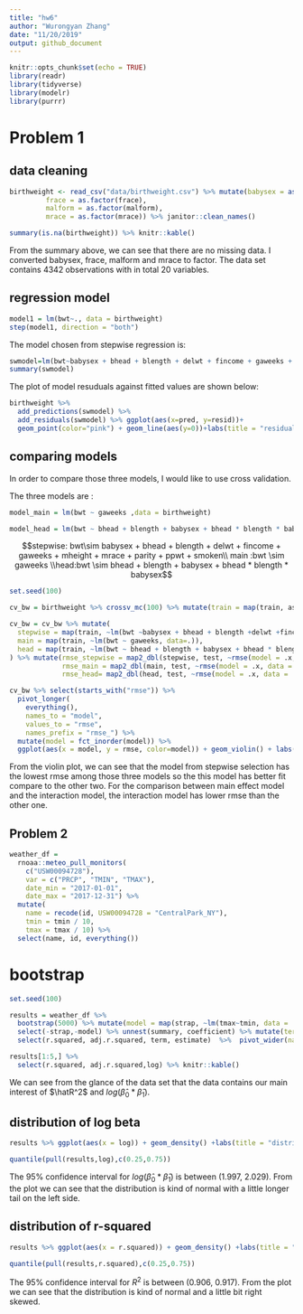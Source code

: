 ```yaml
---
title: "hw6"
author: "Wurongyan Zhang"
date: "11/20/2019"
output: github_document
---
```


```r
knitr::opts_chunk$set(echo = TRUE)
library(readr)
library(tidyverse)
library(modelr)
library(purrr)
```

# Problem 1

## data cleaning
```r
birthweight <- read_csv("data/birthweight.csv") %>% mutate(babysex = as.factor(babysex),
         frace = as.factor(frace),
         malform = as.factor(malform),
         mrace = as.factor(mrace)) %>% janitor::clean_names()

summary(is.na(birthweight)) %>% knitr::kable()
```

From the summary above, we can see that there are no missing data. I converted babysex, frace, malform and mrace to factor. The data set contains 4342 observations with in total 20 variables.

## regression model

```r
model1 = lm(bwt~., data = birthweight)
step(model1, direction = "both")
```

The model chosen from stepwise regression is:
```r
swmodel=lm(bwt~babysex + bhead + blength + delwt + fincome + gaweeks + mheight + mrace + parity + ppwt + smoken, data = birthweight)
summary(swmodel)
```

The plot of model resuduals against fitted values are shown below:
```r
birthweight %>% 
  add_predictions(swmodel) %>% 
  add_residuals(swmodel) %>% ggplot(aes(x=pred, y=resid))+
  geom_point(color="pink") + geom_line(aes(y=0))+labs(title = "residuals against fitted values", x="prediction", y="residuals")
```

## comparing models

In order to compare those three models, I would like to use cross validation.

The three models are :
```r

model_main = lm(bwt ~ gaweeks ,data = birthweight)

model_head = lm(bwt ~ bhead + blength + babysex + bhead * blength * babysex ,data = birthweight)

```

$$stepwise: bwt\sim babysex + bhead + blength + delwt + fincome + gaweeks + mheight + mrace + parity + ppwt + smoken\\ main :bwt \sim gaweeks \\head:bwt \sim bhead + blength + babysex + bhead * blength * babysex$$

```r
set.seed(100)

cv_bw = birthweight %>% crossv_mc(100) %>% mutate(train = map(train, as_tibble), test = map(test, as_tibble))

cv_bw = cv_bw %>% mutate(
  stepwise = map(train, ~lm(bwt ~babysex + bhead + blength +delwt +fincome + gaweeks + mheight + mrace + parity + ppwt + smoken, data = .)),
  main = map(train, ~lm(bwt ~ gaweeks, data=.)),
  head = map(train, ~lm(bwt ~ bhead + blength + babysex + bhead * blength * babysex ,data =.))
) %>% mutate(rmse_stepwise = map2_dbl(stepwise, test, ~rmse(model = .x, data = .y)),
             rmse_main = map2_dbl(main, test, ~rmse(model = .x, data = .y)),
             rmse_head= map2_dbl(head, test, ~rmse(model = .x, data = .y)))

cv_bw %>% select(starts_with("rmse")) %>% 
  pivot_longer(
    everything(),
    names_to = "model", 
    values_to = "rmse",
    names_prefix = "rmse_") %>% 
  mutate(model = fct_inorder(model)) %>% 
  ggplot(aes(x = model, y = rmse, color=model)) + geom_violin() + labs(title = "comparison of the models")
```

From the violin plot, we can see that the model from stepwise selection has the lowest rmse among those three models so the this model has better fit compare to the other two. For the comparison between main effect model and the interaction model, the interaction model has lower rmse than the other one.

## Problem 2

```r
weather_df = 
  rnoaa::meteo_pull_monitors(
    c("USW00094728"),
    var = c("PRCP", "TMIN", "TMAX"), 
    date_min = "2017-01-01",
    date_max = "2017-12-31") %>%
  mutate(
    name = recode(id, USW00094728 = "CentralPark_NY"),
    tmin = tmin / 10,
    tmax = tmax / 10) %>%
  select(name, id, everything())
```

# bootstrap

```r
set.seed(100)

results = weather_df %>% 
  bootstrap(5000) %>% mutate(model = map(strap, ~lm(tmax~tmin, data = .x)),coefficient = map(model, broom::tidy),  summary = map(model, broom::glance)) %>% 
  select(-strap,-model) %>% unnest(summary, coefficient) %>% mutate(term=recode(term, "(Intercept)" = "beta0", "tmin"="beta1")) %>%
  select(r.squared, adj.r.squared, term, estimate)  %>%  pivot_wider(names_from = term, values_from = estimate) %>% mutate(log = log(beta0*beta1))

results[1:5,] %>% 
  select(r.squared, adj.r.squared,log) %>% knitr::kable()
```

We can see from the glance of the data set that the data contains our main interest of $\hatR^2$ and $log(\hat\beta_0 * \hat\beta_1)$.



## distribution of log beta

```r
results %>% ggplot(aes(x = log)) + geom_density() +labs(title = "distribution of log(beta0*beta1)",x = "log(beta0*beta1)")

```

```r
quantile(pull(results,log),c(0.25,0.75))
```

The 95% confidence interval for $log(\hat\beta_0 * \hat\beta_1)$ is between (1.997, 2.029). From the plot we can see that the distribution is kind of normal with a little longer tail on the left side.


## distribution of r-squared

```r
results %>% ggplot(aes(x = r.squared)) + geom_density() +labs(title = "distribution of r squared",x = "r squared")

```

```r
quantile(pull(results,r.squared),c(0.25,0.75))
```

The 95% confidence interval for $R^2$ is between (0.906, 0.917). From the plot we can see that the distribution is kind of normal and a little bit right skewed.


















